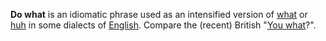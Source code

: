'''Do what''' is an idiomatic phrase used as an intensified version of [[what]] or [[huh]] in some dialects of [[English]].  Compare the (recent) British "[[You what]]?".